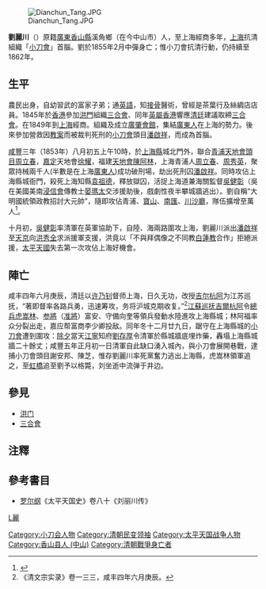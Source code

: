{{Infobox_Person
| name = 劉麗川
|image=
|box_width= 
|occupation= 店員及幫會領袖
| period = 19世紀
|
| 
| Sex = 男
|birth_date= 1820年
|birth_place= {{QIN}}[[廣東|廣東]][[香山縣|香山縣]]溪角鄉
|death_date= 1855年2月
|death_place= {{QIN}}上海縣
| nationality ={{QIN}}
| residence =
| party = 
| religion =
| spouse = 
| relatives =
|education=私塾
| past = 農民<br>茶葉行及絲綢店店員<br>[[三合會|三合會]]員<br>[[廣肇會館|廣肇會館]]老闆<br>[[小刀會|小刀會]]長<br>自封 大明國統領政教招討大元帥
| work = 攻佔上海縣城
| award =
}}
[[File:Dianchun_Tang.JPG|thumb]]

'''劉麗川'''（{{bd|1820年||1855年}}）原籍[[廣東|廣東]][[香山縣|香山縣]]溪角鄉（在今中山市）人，至上海經商多年，[[上海|上海]]抗清組織「[[小刀會|小刀會]]」首腦。劉於1855年2月中彈身亡；惟小刀會抗清行動，仍持續至1862年。

== 生平 ==

農民出身，自幼習武的富家子弟；通[[英語|英語]]，知[[接骨|接骨]]醫術，曾經是茶葉行及絲綢店店員。1845年於[[香港|香港]]參加[[洪門|洪門]]組織[[三合會|三合會]]、同年[[英屬香港|英屬香港]]響應[[清廷|清廷]]建議取締[[三合會|三合會]]。在1849年到[[上海|上海]]經商。組織及成立[[廣肇會館|廣肇會館]]，集結[[廣東人|廣東人]]在上海的勢力。後來參加營救因[[教案|教案]]而被裁判死刑的[[小刀會|小刀會]]頭目[[潘啟祥|潘啟祥]]，而成為首腦。

[[咸丰_(年号)|咸豐]]三年（1853年）八月初五上午10時，於[[上海縣|上海縣]]城北門外，聯合[[青浦|青浦]][[天地會|天地會]][[頭目|頭目]][[周立春|周立春]]，[[嘉定区|嘉定]]天地會[[徐耀|徐耀]]，福建[[天地會|天地會]][[陳阿林|陳阿林]]，上海青浦人[[周立春|周立春]]、[[周秀英|周秀英]]，聚眾持械兩千人(半數是在上海[[廣東人|廣東人]])成功破刑場，劫出死刑囚[[潘啟祥|潘啟祥]]。同時攻佔上海縣城衙門，殺死上海知縣[[袁祖德|袁祖德]]，釋放獄囚，活捉上海道兼海關監督[[吳健彰|吳健彰]]（吳在美國美南[[浸信會|浸信會]]傳教士[[晏瑪太|晏瑪太]]交涉援助後，戲劇性夜半攀城牆逃出）。劉自稱“大明國統領政教招討大元帥”，隨即攻佔青浦、[[宝山县|寶山]]、[[南匯|南匯]]、[[川沙廳|川沙廳]]，隊伍擴增至萬人<ref>{{Cite book|title=中华历史大辞典 第2卷|last=《中华历史大辞典》编委会编|publisher=延吉：延边人民出版社|year=2001.08|isbn=7-80648-385-3|pages=1124}}</ref>。

十月初，[[吳健彰|吳健彰]]率清軍在英軍協助下，自陸、海兩路圍攻上海，劉麗川派出[[潘啟祥|潘啟祥]]至[[天京|天京]]向[[洪秀全|洪秀全]]求派援軍支援，洪竟以「不與拜偶像之不同教[[白蓮教|白蓮教]]合作」拒絕派援，[[太平天國|太平天國]]失去第一次攻佔上海好機會。

==陣亡==
咸丰四年六月庚辰，清廷以[[许乃钊|许乃钊]]督师上海，日久无功，改授[[吉尔杭阿|吉尔杭阿]]为江苏巡抚，“著即督率各路兵勇，迅速筹攻，务将沪城克期收复。”<ref>《清文宗实录》卷一三三，咸丰四年六月庚辰。</ref>[[江蘇|江蘇]][[巡抚|巡抚]][[吉爾杭阿|吉爾杭阿]]令[[總兵|總兵]][[虎嵩林|虎嵩林]]、[[参將|参將]]（[[准將|准將]]）富安、守備向奎等領兵發動水陸進攻上海縣城；林阿福率众分裂出走，嘉应帮富商李少卿投敌。同年冬十二月廿九日，踞守在上海縣城的[[小刀會|小刀會]]遭到圍攻：[[除夕|除夕]]當天[[江寧|江寧]]知府[[劉存厚|劉存厚]]令清軍於縣城牆底埋炸藥，轟塌上海縣城牆二十餘丈；咸豐五年正月初一日清軍自此缺口湧入城內，與小刀會展開巷戰，逮捕小刀會頭目謝安邦、陳芝，惟存劉麗川率死黨奮力逃出上海縣，虎嵩林領軍追之，至[[虹橋|虹橋]]追至劉予以格斃，刘坐逝中流弹于井边。

==參見==
*[[洪门|洪门]]
*[[三合會|三合會]]

==注釋==
{{reflist}}

== 參考書目 ==
{{refbegin}}
* [[罗尔纲|罗尔纲]]《太平天国史》卷八十《刘丽川传》
{{refend}}

{{中國民變起事領袖}}

{{DEFAULTSORT:Liu劉}}
[[Category:小刀会人物|Category:小刀会人物]]
[[Category:清朝民变领袖|Category:清朝民变领袖]]
[[Category:太平天国战争人物|Category:太平天国战争人物]]
[[Category:香山县人_(中山)|Category:香山县人 (中山)]]
[[Category:清朝戰爭身亡者|Category:清朝戰爭身亡者]]
[[category:刘姓|L麗]]